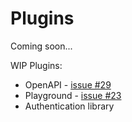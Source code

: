 # Plugins

Coming soon...

WIP Plugins:

- OpenAPI - [issue #29](https://github.com/oscartbeaumont/rspc/issues/29)
- Playground - [issue #23](https://github.com/oscartbeaumont/rspc/issues/23)
- Authentication library

